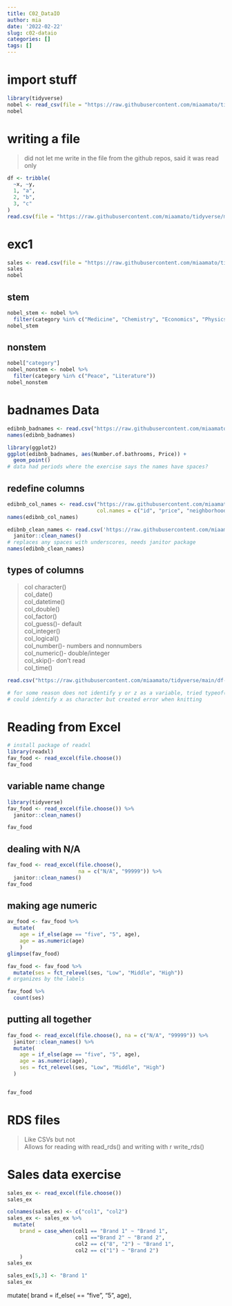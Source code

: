 ```yaml
---
title: C02_DataIO
author: mia
date: '2022-02-22'
slug: c02-dataio
categories: []
tags: []
---
```


# import stuff
```r
library(tidyverse)
nobel <- read_csv(file = "https://raw.githubusercontent.com/miaamato/tidyverse/main/nobel.csv")
nobel
```
# writing a file
> did not let me write in the file from the github repos, said it was read only  

```r
df <- tribble(
  ~x, ~y,
  1, "a", 
  2, "b", 
  3, "c"
)
read.csv(file = "https://raw.githubusercontent.com/miaamato/tidyverse/main/df.csv")
```
# exc1
```r
sales <- read.csv(file = "https://raw.githubusercontent.com/miaamato/tidyverse/main/sales.csv")
sales
nobel
```

## stem
```r
nobel_stem <- nobel %>%
  filter(category %in% c("Medicine", "Chemistry", "Economics", "Physics"))
nobel_stem
```
## nonstem
```r
nobel["category"]
nobel_nonstem <- nobel %>%
  filter(category %in% c("Peace", "Literature"))
nobel_nonstem
```

# badnames Data
```r
edibnb_badnames <- read.csv("https://raw.githubusercontent.com/miaamato/tidyverse/main/edibnb-badnames.csv")
names(edibnb_badnames)
```
```r
library(ggplot2)
ggplot(edibnb_badnames, aes(Number.of.bathrooms, Price)) +
  geom_point()
# data had periods where the exercise says the names have spaces?
```
## redefine columns
```r
edibnb_col_names <- read.csv("https://raw.githubusercontent.com/miaamato/tidyverse/main/edibnb-badnames.csv", 
                             col.names = c("id", "price", "neighborhood", "accomodates", "bathroom", "bedroom", "bed", "review_scores_rating", "n_reviews", "url"))
names(edibnb_col_names)
```
```r
edibnb_clean_names <- read.csv('https://raw.githubusercontent.com/miaamato/tidyverse/main/edibnb-badnames.csv') %>%
  janitor::clean_names()
# replaces any spaces with underscores, needs janitor package
names(edibnb_clean_names)
```
## types of columns 
> col character()  
> col_date()  
> col_datetime()  
> col_double()  
> col_factor()  
> col_guess()- default  
> col_integer()  
> col_logical()  
> col_number()- numbers and nonnumbers  
> col_numeric()- double/integer  
> col_skip()- don't read  
> col_time()  


```r
read.csv("https://raw.githubusercontent.com/miaamato/tidyverse/main/df-na.csv")

# for some reason does not identify y or z as a variable, tried typeof() and did not work 
# could identify x as character but created error when knitting
```

# Reading from Excel
```r
# install package of readxl
library(readxl)
fav_food <- read_excel(file.choose())
fav_food
```
## variable name change
```r
library(tidyverse)
fav_food <- read_excel(file.choose()) %>%
  janitor::clean_names()

fav_food
```

## dealing with N/A
```r
fav_food <- read_excel(file.choose(),
                       na = c("N/A", "99999")) %>%
  janitor::clean_names()
fav_food
```
## making age numeric

```r
av_food <- fav_food %>%
  mutate(
    age = if_else(age == "five", "5", age),
    age = as.numeric(age)
    )
glimpse(fav_food)
```
```r
fav_food <- fav_food %>%
  mutate(ses = fct_relevel(ses, "Low", "Middle", "High"))
# organizes by the labels

fav_food %>%
  count(ses)
```
## putting all together

```r
fav_food <- read_excel(file.choose(), na = c("N/A", "99999")) %>%
  janitor::clean_names() %>%
  mutate(
    age = if_else(age == "five", "5", age), 
    age = as.numeric(age),
    ses = fct_relevel(ses, "Low", "Middle", "High")
  )


fav_food
```
# RDS files
> Like CSVs but not  
> Allows for reading with read_rds() and writing with r write_rds()  

# Sales data exercise
```r
sales_ex <- read_excel(file.choose()) 
sales_ex
```

```r
colnames(sales_ex) <- c("col1", "col2")
sales_ex <- sales_ex %>%
  mutate(
    brand = case_when(col1 == "Brand 1" ~ "Brand 1",
                      col1 =="Brand 2" ~ "Brand 2",
                      col2 == c("8", "2") ~ "Brand 1",
                      col2 == c("1") ~ "Brand 2")
    )
sales_ex
```

```r
sales_ex[5,3] <- "Brand 1"
sales_ex
```

mutate(
    brand = if_else( == "five", "5", age),